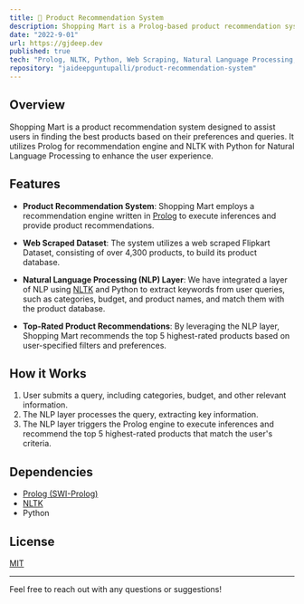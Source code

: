 ```yaml
---
title: 🛒 Product Recommendation System
description: Shopping Mart is a Prolog-based product recommendation system using Python's NLTK for improved user experience.
date: "2022-9-01"
url: https://gjdeep.dev
published: true
tech: "Prolog, NLTK, Python, Web Scraping, Natural Language Processing, Recommendation Engine, Inference Engine"
repository: "jaideepguntupalli/product-recommendation-system"
---
```


## Overview

Shopping Mart is a product recommendation system designed to assist users in finding the best products based on their preferences and queries. It utilizes Prolog for recommendation engine and NLTK with Python for Natural Language Processing to enhance the user experience.

## Features

-   **Product Recommendation System**: Shopping Mart employs a recommendation engine written in [Prolog](https://www.swi-prolog.org/) to execute inferences and provide product recommendations.

-   **Web Scraped Dataset**: The system utilizes a web scraped Flipkart Dataset, consisting of over 4,300 products, to build its product database.

-   **Natural Language Processing (NLP) Layer**: We have integrated a layer of NLP using [NLTK](https://www.nltk.org/) and Python to extract keywords from user queries, such as categories, budget, and product names, and match them with the product database.

-   **Top-Rated Product Recommendations**: By leveraging the NLP layer, Shopping Mart recommends the top 5 highest-rated products based on user-specified filters and preferences.

## How it Works

1. User submits a query, including categories, budget, and other relevant information.
2. The NLP layer processes the query, extracting key information.
3. The NLP layer triggers the Prolog engine to execute inferences and recommend the top 5 highest-rated products that match the user's criteria.

## Dependencies

-   [Prolog (SWI-Prolog)](https://www.swi-prolog.org/)
-   [NLTK](https://www.nltk.org/)
-   Python

## License

[MIT](https://github.com/JaideepGuntupalli/product-recommendation-system/blob/trunk/LICENSE)

---

Feel free to reach out with any questions or suggestions!
